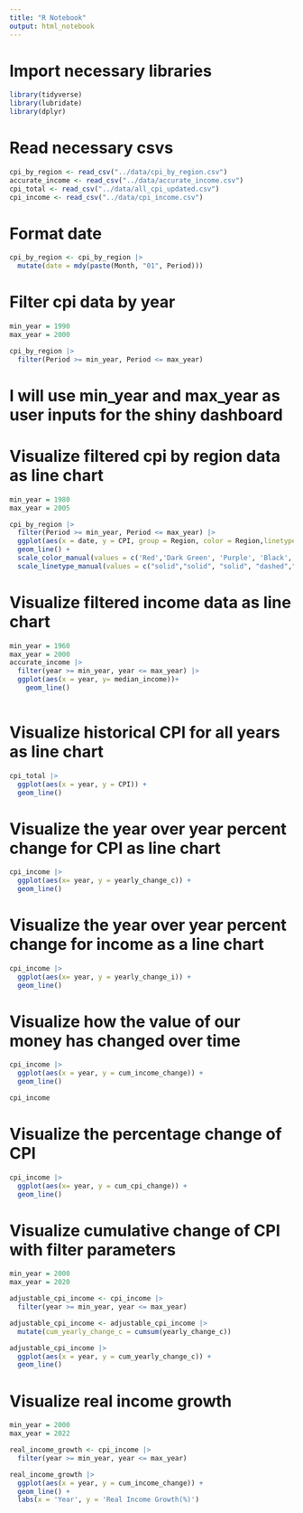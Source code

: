 ```yaml
---
title: "R Notebook"
output: html_notebook
---
```


# Import necessary libraries
```r
library(tidyverse)
library(lubridate)
library(dplyr)
```

# Read necessary csvs
```r
cpi_by_region <- read_csv("../data/cpi_by_region.csv")
accurate_income <- read_csv("../data/accurate_income.csv")
cpi_total <- read_csv("../data/all_cpi_updated.csv")
cpi_income <- read_csv("../data/cpi_income.csv")
```

# Format date 
```r
cpi_by_region <- cpi_by_region |>
  mutate(date = mdy(paste(Month, "01", Period)))
```

# Filter cpi data by year
```r
min_year = 1990
max_year = 2000

cpi_by_region |>
  filter(Period >= min_year, Period <= max_year)
```
# I will use min_year and max_year as user inputs for the shiny dashboard

# Visualize filtered cpi by region data as line chart
```r
min_year = 1980
max_year = 2005

cpi_by_region |>
  filter(Period >= min_year, Period <= max_year) |>
  ggplot(aes(x = date, y = CPI, group = Region, color = Region,linetype = Region)) +
  geom_line() +
  scale_color_manual(values = c('Red','Dark Green', 'Purple', 'Black', 'Blue')) +
  scale_linetype_manual(values = c("solid","solid", "solid", "dashed","solid"))
```

# Visualize filtered income data as line chart
```r
min_year = 1960
max_year = 2000
accurate_income |>
  filter(year >= min_year, year <= max_year) |>
  ggplot(aes(x = year, y= median_income))+
    geom_line()
       
```

# Visualize historical CPI for all years as line chart
```r
cpi_total |>
  ggplot(aes(x = year, y = CPI)) +
  geom_line()
```
# Visualize the year over year percent change for CPI as line chart
```r
cpi_income |>
  ggplot(aes(x= year, y = yearly_change_c)) +
  geom_line()
```
# Visualize the year over year percent change for income as a line chart
```r
cpi_income |>
  ggplot(aes(x= year, y = yearly_change_i)) +
  geom_line()
```

# Visualize how the value of our money has changed over time
```r
cpi_income |>
  ggplot(aes(x = year, y = cum_income_change)) +
  geom_line()
```
```r
cpi_income
```

# Visualize the percentage change of CPI
```r
cpi_income |>
  ggplot(aes(x= year, y = cum_cpi_change)) +
  geom_line()
```
# Visualize cumulative change of CPI with filter parameters
```r
min_year = 2000
max_year = 2020

adjustable_cpi_income <- cpi_income |>
  filter(year >= min_year, year <= max_year)

adjustable_cpi_income <- adjustable_cpi_income |>
  mutate(cum_yearly_change_c = cumsum(yearly_change_c))

adjustable_cpi_income |>
  ggplot(aes(x = year, y = cum_yearly_change_c)) +
  geom_line()
```

# Visualize real income growth
```r
min_year = 2000
max_year = 2022

real_income_growth <- cpi_income |>
  filter(year >= min_year, year <= max_year)

real_income_growth |>
  ggplot(aes(x = year, y = cum_income_change)) +
  geom_line() +
  labs(x = 'Year', y = 'Real Income Growth(%)')
```